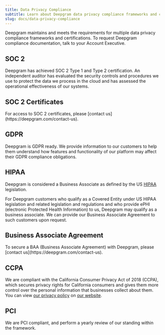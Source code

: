 ```yaml
---
title: Data Privacy Compliance
subtitle: Learn about Deepgram data privacy compliance frameworks and certifications.
slug: docs/data-privacy-compliance
---
```



Deepgram maintains and meets the requirements for multiple data privacy compliance frameworks and certifications. To request Deepgram compliance documentation, talk to your Account Executive.

## SOC 2

Deepgram has achieved SOC 2 Type 1 and Type 2 certification. An independent auditor has evaluated the security controls and procedures we use to protect the data we process in the cloud and has assessed the operational effectiveness of our systems.

<Info>
  <h2> SOC 2 Certificates </h2>
  For access to SOC 2 certificates, please [contact us](https://deepgram.com/contact-us).
</Info>

## GDPR

Deepgram is GDPR ready. We provide information to our customers to help them understand how features and functionality of our platform may affect their GDPR compliance obligations.

## HIPAA

Deepgram is considered a Business Associate as defined by the US [HIPAA](https://www.hhs.gov/hipaa/index.html) legislation.

For Deepgram customers who qualify as a Covered Entity under US HIPAA legislation and related legislation and regulations and who provide ePHI (electronic Protected Health Information) to us, Deepgram may qualify as a business associate. We can provide our Business Associate Agreement to such customers upon request.

<Info>
  <h2> Business Associate Agreement </h2>
  To secure a BAA (Business Associate Agreement) with Deepgram, please [contact us](https://deepgram.com/contact-us).
</Info>

## CCPA

We are compliant with the California Consumer Privacy Act of 2018 (CCPA), which secures privacy rights for California consumers and gives them more control over the personal information that businesses collect about them. You can view [our privacy policy](https://deepgram.com/privacy/) on [our website](https://deepgram.com/).

## PCI

We are PCI compliant, and perform a yearly review of our standing within the framework.
